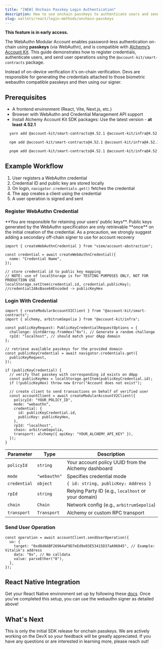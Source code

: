 ```yaml
---
title: "[NEW] Onchain Passkey Login Authentication"
description: How to use onchain passkeys to authenticate users and send user operations
slug: wallets/react/login-methods/onchain-passkeys
---
```


<Warning>**This feature is in early access.**</Warning>

The WebAuthn Modular Account enables password-less authentication on-chain using **passkeys** (via WebAuthn), and is compatible with [Alchemy’s Account Kit](/wallets). This guide demonstrates how to register credentials, authenticate users, and send user operations using the `@account-kit/smart-contracts` package.

Instead of on-device verification it's on-chain verification. Devs are responsible for generating the credentials attached to those biometric webauthn compatible passkeys and then using our signer.

## Prerequisites

- A frontend environment (React, Vite, Next.js, etc.)
- Browser with WebAuthn and Credential Management API support
- Install Alchemy Account Kit SDK packages: Use the latest version - **at least 4.52.1**

<CodeBlocks>

```bash yarn
  yarn add @account-kit/smart-contracts@4.52.1 @account-kit/infra@4.52.1 viem
```

```bash npm
  npm add @account-kit/smart-contracts@4.52.1 @account-kit/infra@4.52.1 viem
```

```bash pnpm
  pnpm add @account-kit/smart-contracts@4.52.1 @account-kit/infra@4.52.1 viem
```

</CodeBlocks>

## Example Workflow

1. User registers a WebAuthn credential
2. Credential ID and public key are stored locally
3. On login, `navigator.credentials.get()` fetches the credential
4. The app creates a client using the credential
5. A user operation is signed and sent

### Register WebAuthn Credential

<Warning>
  **You are responsible for retaining your users’ public keys**. Public keys
  generated by the WebAuthn specification are only retrievable **once** on the
  initial creation of the credential. As a precaution, we strongly suggest
  adding a secondary off-chain signer to use for account recovery
</Warning>

```tsx twoslash
import { createWebAuthnCredential } from "viem/account-abstraction";

const credential = await createWebAuthnCredential({
  name: "Credential Name",
});

// store credential id to public key mapping
// NOTE: use of localStorage is for TESTING PURPOSES ONLY, NOT FOR PRODUCTION USE
localStorage.setItem(credential.id, credential.publicKey); //credentialIdAsBase64Encoded -> publicKeyHex
```

### Login With Credential

```tsx twoslash
import { createModularAccountV2Client } from "@account-kit/smart-contracts";
import { alchemy, arbitrumSepolia } from "@account-kit/infra";

const publicKeyRequest: PublicKeyCredentialRequestOptions = {
  challenge: Uint8Array.fromHex("0x"), // Generate a random challenge
  rpId: "localhost", // should match your dApp domain
};

// retrieve available passkeys for the provided domain
const publicKeyCredential = await navigator.credentials.get({
  publicKeyRequest,
});

if (publicKeyCredential) {
  // verify that passkey with corresponding id exists on dApp
  const publicKeyHex = localStorage.getItem(publicKeyCredential.id);
  if (!publicKeyHex) throw new Error("Account does not exist");

  // create client to send transactions on behalf of verified user
  const accountClient = await createModularAccountV2Client({
    policyId: "YOUR_POLICY_ID",
    mode: "webauthn",
    credential: {
      id: publicKeyCredential.id,
      publicKey: publicKeyHex,
    },
    rpId: "localhost",
    chain: arbitrumSepolia,
    transport: alchemy({ apiKey: "YOUR_ALCHEMY_API_KEY" }),
  });
}
```

<Accordion title="`createModularAccountV2Client` Parameters">

| Parameter    | Type         | Description                                         |
| ------------ | ------------ | --------------------------------------------------- |
| `policyId`   | `string`     | Your account policy UUID from the Alchemy dashboard |
| `mode`       | `"webauthn"` | Specifies credential mode                           |
| `credential` | `object`     | `{ id: string, publicKey: Address }`                |
| `rpId`       | `string`     | Relying Party ID (e.g., `localhost` or your domain) |
| `chain`      | `Chain`      | Network config (e.g., `arbitrumSepolia`)            |
| `transport`  | `Transport`  | Alchemy or custom RPC transport                     |

</Accordion>

### Send User Operation

```tsx
const operation = await accountClient.sendUserOperation({
  uo: {
    target: "0xd8dA6BF26964aF9D7eEd9e03E53415D37aA96045", // Example: Vitalik's address
    data: "0x", // No calldata
    value: parseEther("0"),
  },
});
```

## React Native Integration

Get your React Native environment set up by following these [docs](/wallets/react-native/overview). Once you’ve completed this setup, you can use the webauthn signer as detailed above!

## What's Next

This is only the initial SDK release for onchain passkeys. We are actively working on the DevX so your feedback will be greatly appreciated. If you have any questions or are interested in learning more, please reach out!
